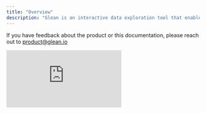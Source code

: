 ```yaml
---
title: "Overview"
description: "Glean is an interactive data exploration tool that enables anyone in your organization to discover actionable insights."
---
```


If you have feedback about the product or this documentation, please reach out to product@glean.io

<div>
  <div style={{position: 'relative', paddingBottom: '62.5%', height: 0}}><iframe src="https://www.loom.com/embed/d9014d341e5b4c10b69524d3b400ced1?hide_owner=true&hide_share=true&hide_title=true&hideEmbedTopBar=true" frameBorder={0} webkitallowfullscreen mozallowfullscreen allowFullScreen style={{position: 'absolute', top: 0, left: 0, width: '100%', height: '100%'}} /></div>\
</div>

<Info> New to Glean? Take a look at the [quickstart guide](guides/quickstart/index.md) or click the Get Access button at the top of the page to get access.</Info>


## Glean workflow

### 1. Define your Data Model

Your data models define metrics and filters upfront so you can analyze data without writing writing code everytime. See the [Data Modeling Overview](docs/data-modeling/Data-Models-Overview.md)

### 2. Analyze and Explore

Glean automatically sets up an intuitive data explorer for each data model.

You can save views of the data that are important to your organization.

### 3. Share

When you find something interesting, create share links, saved views and dashboards to share insights with your team.
